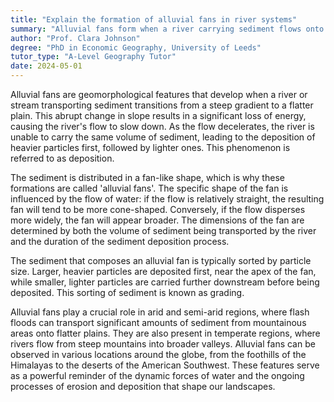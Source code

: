 ```yaml
---
title: "Explain the formation of alluvial fans in river systems"
summary: "Alluvial fans form when a river carrying sediment flows onto a flatter plain, spreading out and depositing the sediment."
author: "Prof. Clara Johnson"
degree: "PhD in Economic Geography, University of Leeds"
tutor_type: "A-Level Geography Tutor"
date: 2024-05-01
---
```


Alluvial fans are geomorphological features that develop when a river or stream transporting sediment transitions from a steep gradient to a flatter plain. This abrupt change in slope results in a significant loss of energy, causing the river's flow to slow down. As the flow decelerates, the river is unable to carry the same volume of sediment, leading to the deposition of heavier particles first, followed by lighter ones. This phenomenon is referred to as deposition.

The sediment is distributed in a fan-like shape, which is why these formations are called 'alluvial fans'. The specific shape of the fan is influenced by the flow of water: if the flow is relatively straight, the resulting fan will tend to be more cone-shaped. Conversely, if the flow disperses more widely, the fan will appear broader. The dimensions of the fan are determined by both the volume of sediment being transported by the river and the duration of the sediment deposition process.

The sediment that composes an alluvial fan is typically sorted by particle size. Larger, heavier particles are deposited first, near the apex of the fan, while smaller, lighter particles are carried further downstream before being deposited. This sorting of sediment is known as grading.

Alluvial fans play a crucial role in arid and semi-arid regions, where flash floods can transport significant amounts of sediment from mountainous areas onto flatter plains. They are also present in temperate regions, where rivers flow from steep mountains into broader valleys. Alluvial fans can be observed in various locations around the globe, from the foothills of the Himalayas to the deserts of the American Southwest. These features serve as a powerful reminder of the dynamic forces of water and the ongoing processes of erosion and deposition that shape our landscapes.
    